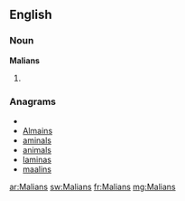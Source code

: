 ==English==

===Noun===
'''Malians'''

# {{plural of|[[Malian]]}}

===Anagrams===
* {{alphagram|aailmns}}
* [[Almains#English|Almains]]
* [[aminals#English|aminals]]
* [[animals#English|animals]]
* [[laminas#English|laminas]]
* [[maalins#English|maalins]]

[[ar:Malians]]
[[sw:Malians]]
[[fr:Malians]]
[[mg:Malians]]